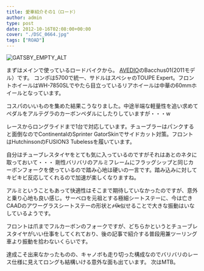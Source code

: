 ---
title: 愛車紹介その1（ロード）
author: admin
type: post
date: 2012-10-16T02:08:00+00:00
cover: "./DSC_0664.jpg"
tags: ["ROAD"]
---

![GATSBY_EMPTY_ALT](./DSC_0664.jpg)

まずはメインで使っているロードバイクから。
<a href="http://www.avedio.net/" target="_blank">AVEDIO</a>のBacchus01(2011モデル）です。
コンポは5700で統一、サドルはスペシャのTOUPE Expert。フロントホイールはWH-7850SLでやたら目立っているリアホイールは中華の60mmホイールとなっています。

コスパのいいものを集めた結果こうなりました。中途半端な軽量性を追い求めてペダルをアルテグラのカーボンペダルにしたりしていますが・・・w

レースからロングライドまで1台で対応しています。チューブラーはパンクすると面倒なのでContinentalのSprinter GatorSkinでサイドカット対策。フロントはHutchinsonのFUSION3 Tubelessを履いています。

自分はチューブレスタイヤをとても気に入っているのですがそれはあとのネタに取っておいて・・・
剛性バリバリのアルミフレームにフラッグシップと同じカーボンフォークを使っているので踏み心地は硬いの一言です。踏み込みに対してキビキビ反応してくれるので加速が楽しくなりますね。

アルミということもあって快適性はそこまで期待していなかったのですが、意外と乗り心地も良い感じ。サーベロを元祖とする極細シートステーに、今は亡きCAADのアワーグラスシートステーの形状と~~パk~~似せることで大きな振動はいなしているようです。

フロントは爪までフルカーボンのフォークですが、どちらかというとチューブレスタイヤがいい仕事をしてくれており、後の記事で紹介する普段用兼ツーリング車より振動を拾わないくらいです。

達成こそ出来なかったものの、キャノボも走り切った構成なのでバリバリのレース仕様に見えてロングも結構いける意外な面も出ています。
次はMTB。
